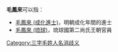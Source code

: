 
'''毛鳳來'''可以指：
* [[毛鳳來_(成化進士)|毛鳳來 (成化進士)]]，明朝成化年間的進士
* [[毛鳳來_(琉球)|毛鳳來 (琉球)]]，琉球國第二尚氏王朝官員
{{disambig}}

[[Category:三字毛姓人名消歧义|Category:三字毛姓人名消歧义]]